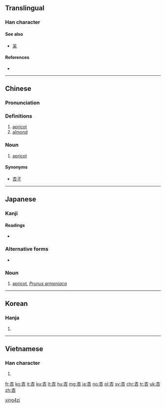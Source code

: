 {{also|呆}}
==Translingual==

===Han character===
{{Han char|rn=75|rad=木|as=03|sn=7|four=4060<sub>9</sub>|canj=木口 (DR)|ids=⿱[[木]][[口]]}}

====See also====
* [[呆]] <!-- same components, opposite order -->

====References====
* {{Han ref|kx=0511.140|dkj=14461|dj=0896.020|hdz=21160.040|uh=674F|ud=26447|bh=A7F6|bd=42998}}

----

==Chinese==
{{zh-forms}}

===Pronunciation===
{{zh-pron
|m=xìng
|c=hang6
|mc=y
|oc=y
|ma=
|cat=n
}}

===Definitions===
# [[apricot]]
# [[almond]]

===Noun===
{{zh-noun|ts}}

# [[apricot]]

====Synonyms====
* [[杏子]]

[[Category:zh:Fruits|xing4zi]]

----

==Japanese==
{{wikispecies|Prunus armeniaca}}

===Kanji===
{{ja-kanji|grade=|rs=木03}}

====Readings====
* {{ja-readings|goon=[[ぎょう]] (gyō)|kanon=[[こう]] (kō)|toon=[[あん]] (an)|kun=[[あんず]] (anzu)}}

===Alternative forms===
{{ja-kanjitab|あんず|yomi=k}}
* {{l|ja|杏子}}

===Noun===
{{ja-noun|あんず|kata=アンズ}} 

# [[apricot]], ''[[Prunus armeniaca]]''

----

==Korean==

===Hanja===
{{ko-hanja|hangeul=행|eumhun=|rv=haeng|mr=haeng|y=hayng}}

# {{defn|lang=ko|sort=木03}}

----

==Vietnamese==

===Han character===
{{vi-hantu|[[hạnh]]|rs=木03}}

# {{defn|lang=vi|sort=木03}}

[[fr:杏]]
[[ko:杏]]
[[it:杏]]
[[ku:杏]]
[[lt:杏]]
[[hu:杏]]
[[mg:杏]]
[[ja:杏]]
[[no:杏]]
[[pl:杏]]
[[sv:杏]]
[[chr:杏]]
[[tr:杏]]
[[uk:杏]]
[[zh:杏]]